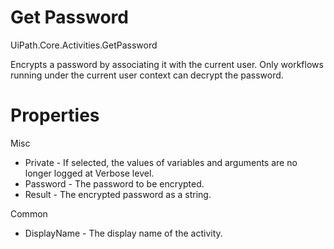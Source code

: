 ﻿# Get Password

UiPath.Core.Activities.GetPassword

Encrypts a password by associating it with the current user. Only workflows running under the current user context can decrypt the password.

# Properties

Misc

* Private - If selected, the values of variables and arguments are no longer logged at Verbose level.
* Password - The password to be encrypted.
* Result - The encrypted password as a string.

Common

* DisplayName - The display name of the activity.
